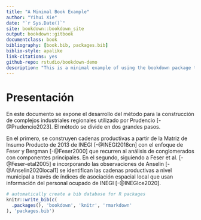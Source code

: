 ```yaml
--- 
title: "A Minimal Book Example"
author: "Yihui Xie"
date: "`r Sys.Date()`"
site: bookdown::bookdown_site
output: bookdown::gitbook
documentclass: book
bibliography: [book.bib, packages.bib]
biblio-style: apalike
link-citations: yes
github-repo: rstudio/bookdown-demo
description: "This is a minimal example of using the bookdown package to write a book. The output format for this example is bookdown::gitbook."
---
```


# Presentación

En este documento se expone el desarrollo del método para la construcción de complejos industriales regionales utilizado por Prudencio [-@Prudencio2023]. El método se divide en dos grandes pasos.  

En el primero, se construyen cadenas productivas a partir de la Matriz de Insumo Producto de 2013 de INEGI [-@INEGI2018cn] con el enfoque de Feser y Bergman [-@Feser2000] que recurren al análisis de conglomerados con componentes principales. En el segundo, siguiendo a Feser et al. [-@Feser-etal2005] e incorporando las observaciones de Anselin [-@Anselin2020local1] se identifican las cadenas productivas a nivel municipal a través de índices de asociación espacial local que usan información del personal ocupado de INEGI [-@INEGIce2020].

```r
# automatically create a bib database for R packages
knitr::write_bib(c(
  .packages(), 'bookdown', 'knitr', 'rmarkdown'
), 'packages.bib')
```
